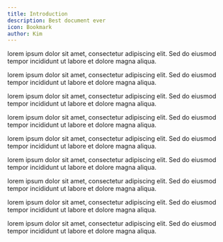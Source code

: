 ```yaml
---
title: Introduction
description: Best document ever
icon: Bookmark
author: Kim
---
```


lorem ipsum dolor sit amet, consectetur adipiscing elit. Sed do eiusmod tempor incididunt ut labore et dolore magna aliqua.

lorem ipsum dolor sit amet, consectetur adipiscing elit. Sed do eiusmod tempor incididunt ut labore et dolore magna aliqua.

lorem ipsum dolor sit amet, consectetur adipiscing elit. Sed do eiusmod tempor incididunt ut labore et dolore magna aliqua.

lorem ipsum dolor sit amet, consectetur adipiscing elit. Sed do eiusmod tempor incididunt ut labore et dolore magna aliqua.

lorem ipsum dolor sit amet, consectetur adipiscing elit. Sed do eiusmod tempor incididunt ut labore et dolore magna aliqua.

lorem ipsum dolor sit amet, consectetur adipiscing elit. Sed do eiusmod tempor incididunt ut labore et dolore magna aliqua.

lorem ipsum dolor sit amet, consectetur adipiscing elit. Sed do eiusmod tempor incididunt ut labore et dolore magna aliqua.

lorem ipsum dolor sit amet, consectetur adipiscing elit. Sed do eiusmod tempor incididunt ut labore et dolore magna aliqua.

lorem ipsum dolor sit amet, consectetur adipiscing elit. Sed do eiusmod tempor incididunt ut labore et dolore magna aliqua.
